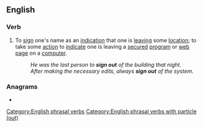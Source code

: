 {{also|sign-out|signout}}
==English==

===Verb===
{{en-verb|signs out|signing out|signed out}}

# To [[sign]] one's name as an [[indication]] that one is [[leaving]] some [[location]]; to take some [[action]] to [[indicate]] one is leaving a [[secured]] [[program]] or [[web page]] on a [[computer]].
#: ''He was the last person to '''sign out''' of the building that night.''
#: ''After making the necessary edits, always '''sign out''' of the system.''

===Anagrams===
* {{anagrams|en|Guintos|ousting|outings|outsing|sing out|tousing}}

[[Category:English phrasal verbs]]
[[Category:English phrasal verbs with particle (out)]]